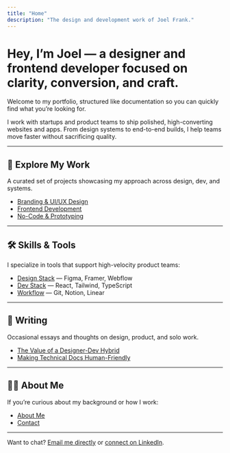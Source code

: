 ```yaml
---
title: "Home"
description: "The design and development work of Joel Frank."
---
```


# Hey, I’m Joel — a designer and frontend developer focused on clarity, conversion, and craft.

Welcome to my portfolio, structured like documentation so you can quickly find what you’re looking for.

I work with startups and product teams to ship polished, high-converting websites and apps. From design systems to end-to-end builds, I help teams move faster without sacrificing quality.

---

## 📁 Explore My Work

A curated set of projects showcasing my approach across design, dev, and systems.

- [Branding & UI/UX Design](work/project-1)
- [Frontend Development](work/project-2)
- [No-Code & Prototyping](work/project-3)

---

## 🛠️ Skills & Tools

I specialize in tools that support high-velocity product teams:

- [Design Stack](skills/design-tools) — Figma, Framer, Webflow
- [Dev Stack](skills/dev-stack) — React, Tailwind, TypeScript
- [Workflow](skills/workflow) — Git, Notion, Linear

---

## 🧠 Writing

Occasional essays and thoughts on design, product, and solo work.

- [The Value of a Designer-Dev Hybrid](writing/blog-post-1)
- [Making Technical Docs Human-Friendly](writing/blog-post-2)

---

## 🙋‍♂️ About Me

If you’re curious about my background or how I work:

- [About Me](about/about-me)
- [Contact](about/contact)

---

Want to chat? [Email me directly](mailto:joel@example.com) or [connect on LinkedIn](https://linkedin.com/in/joelfrank).